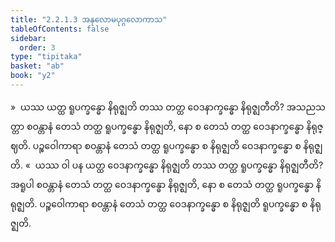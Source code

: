 ```yaml
---
title: "2.2.1.3 အနုလောမပုဂ္ဂလောကာသ"
tableOfContents: false
sidebar:
  order: 3
type: "tipitaka"
basket: "ab"
book: "y2"
---
```



<DynamicBreadcrumb />

<Division number="106" book="y2" e="ch" v="33" p="45">

<Paragraph number="671" book="y2">
»  ယဿ ယတ္ထ ရူပက္ခန္ဓော နိရုဇ္ဈတိ တဿ တတ္ထ ဝေဒနာက္ခန္ဓော နိရုဇ္ဈတီတိ?
</Paragraph>

<Paragraph number="672" book="y2">
အသညသတ္တာ စဝန္တာနံ တေသံ တတ္ထ ရူပက္ခန္ဓော နိရုဇ္ဈတိ, နော စ တေသံ တတ္ထ ဝေဒနာက္ခန္ဓော နိရုဇ္ဈတိ. ပဉ္စဝေါကာရာ စဝန္တာနံ တေသံ တတ္ထ ရူပက္ခန္ဓော စ နိရုဇ္ဈတိ ဝေဒနာက္ခန္ဓော စ နိရုဇ္ဈတိ.
</Paragraph>

<Paragraph number="673" book="y2">
«  ယဿ ဝါ ပန ယတ္ထ ဝေဒနာက္ခန္ဓော နိရုဇ္ဈတိ တဿ တတ္ထ ရူပက္ခန္ဓော နိရုဇ္ဈတီတိ?
</Paragraph>

<Paragraph number="674" book="y2">
အရူပါ စဝန္တာနံ တေသံ တတ္ထ ဝေဒနာက္ခန္ဓော နိရုဇ္ဈတိ, နော စ တေသံ တတ္ထ ရူပက္ခန္ဓော နိရုဇ္ဈတိ. ပဉ္စဝေါကာရာ စဝန္တာနံ တေသံ တတ္ထ ဝေဒနာက္ခန္ဓော စ နိရုဇ္ဈတိ ရူပက္ခန္ဓော စ နိရုဇ္ဈတိ.
</Paragraph>
</Division>